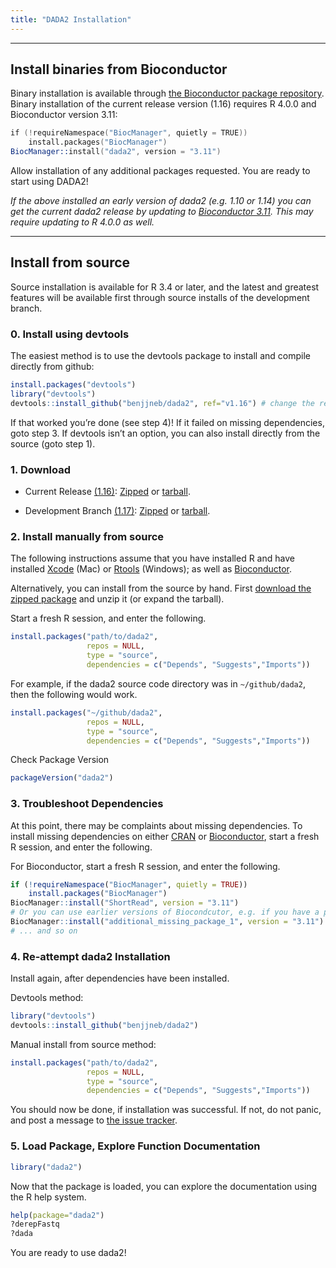 ```yaml
---
title: "DADA2 Installation"
---
```


-----------------------------

## **Install binaries from Bioconductor**

Binary installation is available through [the Bioconductor package repository](https://bioconductor.org/). 
Binary installation of the current release version (1.16) requires R 4.0.0 and Bioconductor version 3.11:

```S
if (!requireNamespace("BiocManager", quietly = TRUE))
    install.packages("BiocManager")
BiocManager::install("dada2", version = "3.11")
```

Allow installation of any additional packages requested. You are ready to start using DADA2!

*If the above installed an early version of dada2 (e.g. 1.10 or 1.14) you can get the current dada2 release by updating to [Bioconductor 3.11](https://www.bioconductor.org/news/bioc_3_11_release/). This may require updating to R 4.0.0 as well.*

-----------------------------

## **Install from source**

Source installation is available for R 3.4 or later, and the latest and greatest features will be available first through source installs of the development branch.

### 0. Install using devtools

The easiest method is to use the devtools package to install and compile directly from github:

```r
install.packages("devtools")
library("devtools")
devtools::install_github("benjjneb/dada2", ref="v1.16") # change the ref argument to get other versions
```

If that worked you're done (see step 4)! If it failed on missing dependencies, goto step 3. If devtools isn't an option, you can also install directly from the source (goto step 1).

### 1. Download

* Current Release [(1.16)](https://github.com/benjjneb/dada2/releases): [Zipped](https://github.com/benjjneb/dada2/archive/v1.16.zip) or [tarball](https://github.com/benjjneb/dada2/archive/v1.16.tar.gz).

* Development Branch [(1.17)](https://github.com/benjjneb/dada2): [Zipped](https://github.com/benjjneb/dada2/archive/master.zip) or [tarball](https://github.com/benjjneb/dada2/archive/master.tar.gz).

### 2. Install manually from source

The following instructions assume that you have installed R 
and have installed 
[Xcode](https://developer.apple.com/xcode/downloads/)
(Mac) or 
[Rtools](http://cran.r-project.org/bin/windows/Rtools/)
(Windows); as well as 
[Bioconductor](http://bioconductor.org/install/).

Alternatively, you can install from the source by hand. First [download the zipped package](download.html) and unzip it (or expand the tarball).

Start a fresh R session, and enter the following.

```r
install.packages("path/to/dada2",
                 repos = NULL,
                 type = "source",
                 dependencies = c("Depends", "Suggests","Imports"))
```

For example, if the dada2 source code directory was in `~/github/dada2`,
then the following would work.

```r
install.packages("~/github/dada2",
                 repos = NULL,
                 type = "source",
                 dependencies = c("Depends", "Suggests","Imports"))
```

Check Package Version

```r
packageVersion("dada2")
```

### 3. Troubleshoot Dependencies

At this point, 
there may be complaints about missing dependencies.
To install missing dependencies on either
[CRAN](http://cran.r-project.org/)
or
[Bioconductor](http://bioconductor.org/install/), 
start a fresh R session, and enter the following.

For Bioconductor,
start a fresh R session, and enter the following.

```r
if (!requireNamespace("BiocManager", quietly = TRUE))
    install.packages("BiocManager")
BiocManager::install("ShortRead", version = "3.11") 
# Or you can use earlier versions of Biocondcutor, e.g. if you have a pre-3.6 version of R
BiocManager::install("additional_missing_package_1", version = "3.11") 
# ... and so on
```

### 4. Re-attempt dada2 Installation

Install again, after dependencies have been installed.

Devtools method:
```r
library("devtools")
devtools::install_github("benjjneb/dada2")
```

Manual install from source method:
```r
install.packages("path/to/dada2",
                 repos = NULL,
                 type = "source",
                 dependencies = c("Depends", "Suggests","Imports"))
```

You should now be done, if installation was successful. If not, do not panic, and post a message to [the issue tracker](https://github.com/benjjneb/dada2/issues).

### 5. Load Package, Explore Function Documentation

```r
library("dada2")
```

Now that the package is loaded, you can explore the documentation using the R help system.

```r
help(package="dada2")
?derepFastq
?dada
```

You are ready to use dada2!